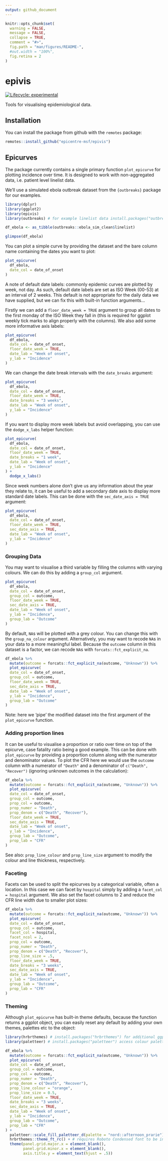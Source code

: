```yaml
---
output: github_document
---
```


<!-- README.md is generated from README.Rmd. Please edit that file -->

```r
knitr::opts_chunk$set(
  warning = FALSE,
  message = FALSE,
  collapse = TRUE,
  comment = "#>",
  fig.path = "man/figures/README-",
  #out.width = "100%",
  fig.retina = 2
)
```

# epivis

<!-- badges: start -->
[![Lifecycle: experimental](https://img.shields.io/badge/lifecycle-experimental-orange.svg)](https://www.tidyverse.org/lifecycle/#experimental)
<!-- badges: end -->

Tools for visualising epidemiological data.

## Installation

You can install the package from github with the `remotes` package:

``` r
remotes::install_github("epicentre-msf/epivis")
```

## Epicurves

The package currently contains a single primary function `plot_epicurve` for plotting incidence over time. It is designed to work with non-aggregated data, i.e. patient level linelist data.

We'll use a simulated ebola outbreak dataset from the `{outbreaks}` package for our examples.

```r
library(dplyr)
library(ggplot2)
library(epivis)
library(outbreaks) # for example linelist data install.packages("outbreaks")

df_ebola <- as_tibble(outbreaks::ebola_sim_clean$linelist)

glimpse(df_ebola)
```

You can plot a simple curve by providing the dataset and the bare column name containing the dates you want to plot:

```r
plot_epicurve(
  df_ebola, 
  date_col = date_of_onset
)
```


A note of default date labels: commonly epidemic curves are plotted by week, not day. As such, default date labels are set as ISO Week (00-53) at an interval of 2 weeks. This default is not appropriate for the daily data we have supplied, but we can fix this with built-in function arguments...

Firstly we can add a `floor_date_week = TRUE` argument to group all dates to the first monday of the ISO Week they fall in (this is required for ggplot weekly tick marks to align properly with the columns). We also add some more informative axis labels:

```r
plot_epicurve(
  df_ebola, 
  date_col = date_of_onset, 
  floor_date_week = TRUE, 
  date_lab = "Week of onset", 
  y_lab = "Incidence"
)
```

We can change the date break intervals with the `date_breaks` argument:

```r
plot_epicurve(
  df_ebola, 
  date_col = date_of_onset, 
  floor_date_week = TRUE, 
  date_breaks = "3 weeks", 
  date_lab = "Week of onset", 
  y_lab = "Incidence"
)
```

If you want to display more week labels but avoid overlapping, you can use the `dodge_x_labs` helper function:

```r
plot_epicurve(
  df_ebola, 
  date_col = date_of_onset, 
  floor_date_week = TRUE,
  date_breaks = "1 week", 
  date_lab = "Week of onset", 
  y_lab = "Incidence"
) +
  dodge_x_labs()
```

Since week numbers alone don't give us any information about the year they relate to, it can be useful to add a secondary date axis to display more standard date labels. This can be done with the `sec_date_axis = TRUE` argument:

```r
plot_epicurve(
  df_ebola, 
  date_col = date_of_onset, 
  floor_date_week = TRUE, 
  sec_date_axis = TRUE,
  date_lab = "Week of onset", 
  y_lab = "Incidence"
)
```

### Grouping Data

You may want to visualise a third variable by filling the columns with varying colours. We can do this by adding a `group_col` argument. 

```r
plot_epicurve(
  df_ebola, 
  date_col = date_of_onset, 
  group_col = outcome,
  floor_date_week = TRUE, 
  sec_date_axis = TRUE,
  date_lab = "Week of onset", 
  y_lab = "Incidence",
  group_lab = "Outcome"
)
```

By default, `NA`s will be plotted with a grey colour. You can change this with the `group_na_colour` argument. Alternatively, you may want to recode `NA`s in your data to a more meaningful label. Because the `outcome` column in this dataset is a factor, we can recode `NA`s with `forcats::fct_explicit_na`.

```r
df_ebola %>% 
  mutate(outcome = forcats::fct_explicit_na(outcome, "Unknown")) %>% 
  plot_epicurve(
  date_col = date_of_onset, 
  group_col = outcome,
  floor_date_week = TRUE, 
  sec_date_axis = TRUE,
  date_lab = "Week of onset", 
  y_lab = "Incidence",
  group_lab = "Outcome"
)
```

Note: here we 'pipe' the modified dataset into the first argument of the `plot_epicurve` function.

### Adding proportion lines

It can be useful to visualise a proportion or ratio over time on top of the epicurve, case fatality ratio being a good example. This can be done with `plot_epicurve` by providing a proportion column along with the numerator and denominator values. To plot the CFR here we would use the `outcome` column with a numerator of `"Death"` and a denominator of `c("Death", "Recover")` (ignoring unknown outcomes in the calculation):

```r
df_ebola %>% 
  mutate(outcome = forcats::fct_explicit_na(outcome, "Unknown")) %>% 
  plot_epicurve(
  date_col = date_of_onset, 
  group_col = outcome,
  prop_col = outcome,
  prop_numer = "Death",
  prop_denom = c("Death", "Recover"),
  floor_date_week = TRUE, 
  sec_date_axis = TRUE,
  date_lab = "Week of onset", 
  y_lab = "Incidence",
  group_lab = "Outcome",
  prop_lab = "CFR"
)
```

See also: `prop_line_colour` and `prop_line_size` argument to modify the colour and line thickness, respectively.


### Faceting

Facets can be used to split the epicurves by a categorical variable, often a location. In this case we can facet by `hospital` simply by adding a `facet_col = hospital` argument. We also set the facet columns to 2 and reduce the CFR line width due to smaller plot sizes:

```r
df_ebola %>% 
  mutate(outcome = forcats::fct_explicit_na(outcome, "Unknown")) %>% 
  plot_epicurve(
  date_col = date_of_onset, 
  group_col = outcome,
  facet_col = hospital,
  facet_ncol = 2,
  prop_col = outcome,
  prop_numer = "Death",
  prop_denom = c("Death", "Recover"),
  prop_line_size = .5,
  floor_date_week = TRUE, 
  date_breaks = "3 weeks", 
  sec_date_axis = TRUE,
  date_lab = "Week of onset", 
  y_lab = "Incidence",
  group_lab = "Outcome",
  prop_lab = "CFR"
)
```

### Theming

Although `plot_epicurve` has built-in theme defaults, because the function returns a ggplot object, you can easily reset any default by adding your own themes, palettes etc to the object:

```r
library(hrbrthemes) # install.packages("hrbrthemes") for additional ggplot2 themes
library(paletteer) # install.packages("paletteer") access colour palettes from several different packages

df_ebola %>% 
  mutate(outcome = forcats::fct_explicit_na(outcome, "Unknown")) %>% 
  plot_epicurve(
  date_col = date_of_onset, 
  group_col = outcome,
  prop_col = outcome,
  prop_numer = "Death",
  prop_denom = c("Death", "Recover"),
  prop_line_colour = "orange",
  prop_line_size = 0.5,
  floor_date_week = TRUE, 
  date_breaks = "3 weeks", 
  sec_date_axis = TRUE,
  date_lab = "Week of onset", 
  y_lab = "Incidence",
  group_lab = "Outcome",
  prop_lab = "CFR"
) +
  paletteer::scale_fill_paletteer_d(palette = "nord::afternoon_prarie") +
  hrbrthemes::theme_ft_rc() + # requires Roboto Condensed font to be installed on your system
  theme(panel.grid.major.x = element_blank(), 
        panel.grid.minor.x = element_blank(), 
        axis.title.y = element_text(hjust = .5))
```






